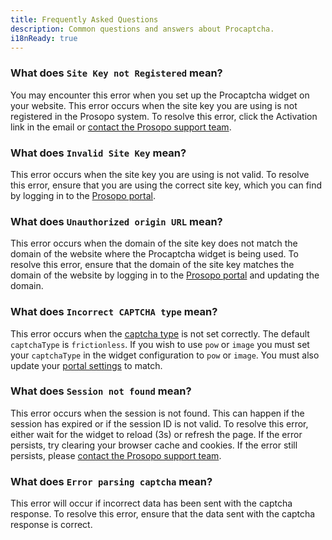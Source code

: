```yaml
---
title: Frequently Asked Questions
description: Common questions and answers about Procaptcha.
i18nReady: true
---
```


### What does `Site Key not Registered` mean?
You may encounter this error when you set up the Procaptcha widget on your website. This error occurs when the site key
you are using is not registered in the Prosopo system. To resolve this error, click the Activation link in the email
or <a href="mailto:support@prosopo.io">contact the Prosopo support team</a>.

### What does `Invalid Site Key` mean?
This error occurs when the site key you are using is not valid. To resolve this error, ensure that you are using the
correct site key, which you can find by logging in to the [Prosopo portal](https://portal.prosopo.io).

### What does `Unauthorized origin URL` mean?
This error occurs when the domain of the site key does not match the domain of the website where the Procaptcha widget
is being used. To resolve this error, ensure that the domain of the site key matches the domain of the website by
logging in to the [Prosopo portal](https://portal.prosopo.io) and updating the domain.

### What does `Incorrect CAPTCHA type` mean?
This error occurs when the [captcha type](/en/basics/captcha-types) is not set correctly. The default `captchaType` is
`frictionless`. If you wish to use `pow` or `image` you must set your `captchaType` in the widget configuration to `pow`
or `image`. You must also update your [portal settings](https://portal.prosopo.io) to match.

### What does `Session not found` mean?
This error occurs when the session is not found. This can happen if the session has expired or if the session ID is
not valid. To resolve this error, either wait for the widget to reload (3s) or refresh the page. If the error persists,
try clearing your browser cache and cookies. If the error still persists, please [contact the Prosopo support team](https://discord.com/invite/3nMYAHecZT).

### What does `Error parsing captcha` mean?
This error will occur if incorrect data has been sent with the captcha response. To resolve this error, ensure that the
data sent with the captcha response is correct.




